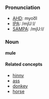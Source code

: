===Pronunciation===
*[[w:AHD|AHD]]: myoo͞l
*[[w:IPA|IPA]]: /mjUːl/
*[[w:SAMPA|SAMPA]]: /mjU:l/

===Noun===
'''mule'''

====Related concepts====
*[[hinny]]
*[[ass]]
*[[donkey]]
*[[horse]]